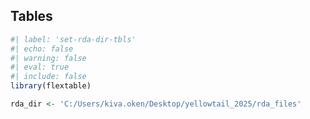 ## Tables 
 
```r
#| label: 'set-rda-dir-tbls'
#| echo: false 
#| warning: false 
#| eval: true 
#| include: false
library(flextable)

rda_dir <- 'C:/Users/kiva.oken/Desktop/yellowtail_2025/rda_files'
``` 

